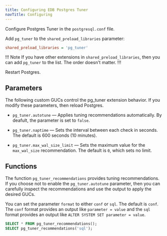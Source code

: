```yaml
---
title: Configuring EDB Postgres Tuner
navTitle: Configuring
--- 
```


Configure Postgres Tuner in the `postgresql.conf` file. 

Add `pg_tuner` to the `shared_preload_libraries` parameter:

```ini
shared_preload_libraries = 'pg_tuner'
```

!!! Note
If you have other extensions in `shared_preload_libraries`, then you can add `pg_tuner` to the list. The order doesn't matter. 
!!!

Restart Postgres. 

## Parameters 

The following custom GUCs control the pg_tuner extension behavior. If you modify these parameters, then reload Postgres.

- `pg_tuner.autotune` &mdash; Applies tuning recommendations automatically. By deafult, the parameter is set to `false`. 

- `pg_tuner.naptime` &mdash; Sets the interval between each check in seconds. The default is 600 seconds (10 minutes).

- `pg_tuner.max_wal_size_limit` &mdash; Sets the maximum value for the `max_wal_size` recommendation. The default is `0`, which sets no limit.

## Functions 

The function `pg_tuner_recommendations` provides tuning recommendations. If you choose not to enable the `pg_tuner.autotune` parameter, then you can carefully inspect the recommendations and use the output to apply the desired GUCs.

You can set the parameter `format` to either `conf` or `sql`. The default is `conf`. The `conf` format provides an output like `parameter = value` and the `sql` format provides an output like `ALTER SYSTEM SET parameter = value`.

```sql
SELECT * FROM pg_tuner_recommendations();
SELECT pg_tuner_recommendations('sql');
```
